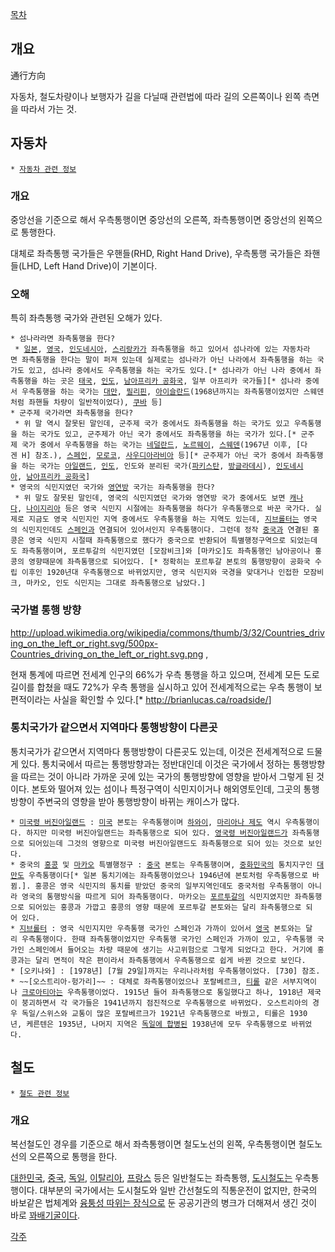 [[목차]]

== 개요 ==
通行方向

자동차, 철도차량이나 보행자가 길을 다닐때 관련법에 따라 길의 오른쪽이나 왼쪽 측면을 따라서 가는 것. 

== 자동차 ==
 * [[자동차 관련 정보]]
=== 개요 ===
중앙선을 기준으로 해서 우측통행이면 중앙선의 오른쪽, 좌측통행이면 중앙선의 왼쪽으로 통행한다.

대체로 좌측통행 국가들은 우핸들(RHD, Right Hand Drive), 우측통행 국가들은 좌핸들(LHD, Left Hand Drive)이 기본이다.
=== 오해 ===
특히 좌측통행 국가와 관련된 오해가 있다.
 * 섬나라라면 좌측통행을 한다?
  * [[일본]], [[영국]], [[인도네시아]], [[스리랑카]]가 좌측통행을 하고 있어서 섬나라에 있는 자동차라면 좌측통행을 한다는 말이 퍼져 있는데 실제로는 섬나라가 아닌 나라에서 좌측통행을 하는 국가도 있고, 섬나라 중에서도 우측통행을 하는 국가도 있다.[* 섬나라가 아닌 나라 중에서 좌측통행을 하는 곳은 [[태국]], [[인도]], [[남아프리카 공화국]], 일부 아프리카 국가들][* 섬나라 중에서 우측통행을 하는 국가는 [[대만]], [[필리핀]], [[아이슬란드]](1968년까지는 좌측통행이었지만 스웨덴처럼 좌핸들 차량이 일반적이었다), [[쿠바]] 등]
 * 군주제 국가라면 좌측통행을 한다?
  * 위 말 역시 잘못된 말인데, 군주제 국가 중에서도 좌측통행을 하는 국가도 있고 우측통행을 하는 국가도 있고, 군주제가 아닌 국가 중에서도 좌측통행을 하는 국가가 있다.[* 군주제 국가 중에서 우측통행을 하는 국가는 [[네덜란드]], [[노르웨이]], [[스웨덴]](1967년 이후, [다겐 H] 참조.), [[스페인]], [[모로코]], [[사우디아라비아]] 등][* 군주제가 아닌 국가 중에서 좌측통행을 하는 국가는 [[아일랜드]], [[인도]], 인도와 분리된 국가([[파키스탄]], [[방글라데시]]), [[인도네시아]], [[남아프리카 공화국]]]
 * 영국의 식민지였던 국가와 [[영연방]] 국가는 좌측통행을 한다?
  * 위 말도 잘못된 말인데, 영국의 식민지였던 국가와 영연방 국가 중에서도 보면 [[캐나다]], [[나이지리아]] 등은 영국 식민지 시절에는 좌측통행을 하다가 우측통행으로 바꾼 국가다. 실제로 지금도 영국 식민지인 지역 중에서도 우측통행을 하는 지역도 있는데, [[지브롤터]]는 영국의 식민지인데도 [[스페인]]과 연결되어 있어서인지 우측통행이다. 그런데 정작 [[중국]]과 연결된 홍콩은 영국 식민지 시절때 좌측통행으로 했다가 중국으로 반환되어 특별행정구역으로 되었는데도 좌측통행이며, 포르투갈의 식민지였던 [모잠비크]와 [마카오]도 좌측통행인 남아공이나 홍콩의 영향때문에 좌측통행으로 되어있다. [* 정확히는 포르투갈 본토의 통행방향이 공화국 수립 이후인 1920년대 우측통행으로 바뀌었지만, 영국 식민지와 국경을 맞대거나 인접한 모잠비크, 마카오, 인도 식민지는 그대로 좌측통행으로 남았다.]

=== 국가별 통행 방향 ===
http://upload.wikimedia.org/wikipedia/commons/thumb/3/32/Countries_driving_on_the_left_or_right.svg/500px-Countries_driving_on_the_left_or_right.svg.png
{{{#204a87 파랑 : 좌측통행}}}, {{{#cc0000 빨강 : 우측통행}}}

현재 통계에 따르면 전세계 인구의 66%가 우측 통행을 하고 있으며, 전세계 모든 도로 길이를 합쳤을 때도 72%가 우측 통행을 실시하고 있어 전세계적으로는 우측 통행이 보편적이라는 사실을 확인할 수 있다.[* http://brianlucas.ca/roadside/]

=== 통치국가가 같으면서 지역마다 통행방향이 다른곳 ===

통치국가가 같으면서 지역마다 통행방향이 다른곳도 있는데, 이것은 전세계적으로 드물게 있다. 통치국에서 따르는 통행방향과는 정반대인데 이것은 국가에서 정하는 통행방향을 따르는 것이 아니라 가까운 곳에 있는 국가의 통행방향에 영향을 받아서 그렇게 된 것이다. 본토와 떨어져 있는 섬이나 특정구역이 식민지이거나 해외영토인데, 그곳의 통행방향이 주변국의 영향을 받아 통행방향이 바뀌는 캐이스가 많다.

 * [[미국령 버진아일랜드]] : [[미국]] 본토는 우측통행이며 [[하와이]], [[마리아나 제도]] 역시 우측통행이다. 하지만 미국령 버진아일랜드는 좌측통행으로 되어 있다. [[영국령 버진아일랜드]]가 좌측통행으로 되어있는데 그것의 영향으로 미국령 버진아일랜드도 좌측통행으로 되어 있는 것으로 보인다.
 * 중국의 [[홍콩]] 및 [[마카오]] 특별행정구 : [[중국]] 본토는 우측통행이며, [[중화민국]]의 통치지구인 [[대만]]도 우측통행이다[* 일본 통치기에는 좌측통행이었으나 1946년에 본토처럼 우측통행으로 바뀜.]. 홍콩은 영국 식민지의 통치를 받았던 중국의 일부지역인데도 중국처럼 우측통행이 아니라 영국의 통행방식을 따르게 되어 좌측통행이다. 마카오는 [[포르투갈]]의 식민지였지만 좌측통행으로 되어있는 홍콩과 가깝고 홍콩의 영향 때문에 포르투갈 본토와는 달리 좌측통행으로 되어 있다.
 * [[지브롤터]] : 영국 식민지지만 우측통행 국가인 스페인과 가까이 있어서 [[영국]] 본토와는 달리 우측통행이다. 한때 좌측통행이었지만 우측통행 국가인 스페인과 가까이 있고, 우측통행 국가인 스페인에서 들어오는 차량 때문에 생기는 사고위험으로 그렇게 되었다고 한다. 거기에 홍콩과는 달리 면적이 작은 편이라서 좌측통행에서 우측통행으로 쉽게 바뀐 것으로 보인다.
 * [오키나와] : [1978년] [7월 29일]까지는 우리나라처럼 우측통행이었다. [730] 참조.
 * ~~[오스트리아-헝가리]~~ : 대체로 좌측통행이었으나 포랄베르크, [[티롤]] 같은 서부지역이나 [[크로아티아]]는 우측통행이었다. 1915년 들어 좌측통행으로 통일했다고 하나, 1918년 제국이 붕괴하면서 각 국가들은 1941년까지 점진적으로 우측통행으로 바뀌었다. 오스트리아의 경우 독일/스위스와 교통이 많은 포랄베르크가 1921년 우측통행으로 바꿨고, 티롤은 1930년, 케른텐은 1935년, 나머지 지역은 [[안슐루스|독일에 합병]]된 1938년에 모두 우측통행으로 바뀌었다. 

== 철도 ==
 * [[철도 관련 정보]]
=== 개요 ===
복선철도인 경우를 기준으로 해서 좌측통행이면 철도노선의 왼쪽, 우측통행이면 철도노선의 오른쪽으로 통행을 한다.

[[대한민국]], [[중국]], [[독일]], [[이탈리아]], [[프랑스]] 등은 일반철도는 좌측통행, [[도시철도]]는 우측통행이다. 대부분의 국가에서는 도시철도와 일반 간선철도의 직통운전이 없지만, 한국의 바보같은 법체계와 [[다리 따위는 장식입니다|융퉁성 따위는 장식]]으로 둔 공공기관의 병크가 더해져서 생긴 것이 바로 [[꽈배기굴]]이다.

[[각주]]
